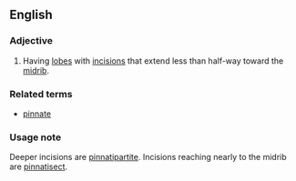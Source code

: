 ==English==
===Adjective===
{{en-adj|-}}
# {{botany|of leaves}} Having [[lobe]]s with [[incision]]s that extend less than half-way toward the [[midrib]].

===Related terms===
*[[pinnate]]

===Usage note===
Deeper incisions are [[pinnatipartite]]. Incisions reaching nearly to the midrib are [[pinnatisect]].